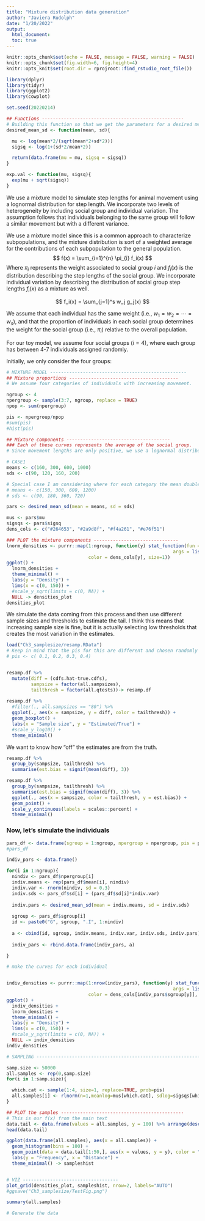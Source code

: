 ```yaml
---
title: "Mixture distribution data generation"
author: "Javiera Rudolph"
date: "1/20/2022"
output:
  html_document:
  toc: true
---
```


```r
knitr::opts_chunk$set(echo = FALSE, message = FALSE, warning = FALSE)
knitr::opts_chunk$set(fig.width=6, fig.height=4)
knitr::opts_knit$set(root.dir = rprojroot::find_rstudio_root_file())
```

```r
library(dplyr)
library(tidyr)
library(ggplot2)
library(cowplot)
```

```r
set.seed(20220214)

## Functions ----------------------------------------------------
# Building this function so that we get the parameters for a desired mean and standard deviation using a lognormal distribution
desired_mean_sd <- function(mean, sd){

  mu <- log(mean*2/(sqrt(mean*2+sd*2)))
  sigsq <- log(1+(sd*2/mean*2))

  return(data.frame(mu = mu, sigsq = sigsq))
}

exp.val <- function(mu, sigsq){
  exp(mu + sqrt(sigsq))
}
```


We use a mixture model to simulate step lengths for animal movement using a lognormal distribution for step length. We incorporate two levels of heterogeneity by including social group and individual variation. The assumption follows that individuals belonging to the same group will follow a similar movement but with a different variance.  

We use a mixture model since this is a common approach to characterize subpopulations, and the mixture distribution is sort of a weighted average for the contributions of each subpopulation to the general population. 
$$ 
f(x) = \sum_{i=1}^{n} \pi_{i} f_i(x)
$$
Where $\pi_i$ represents the weight associated to social group $i$ and $f_i(x)$ is the distribution describing the step lengths of the social group. We incorporate individual variation by describing the distribution of social group step lengths $f_i(x)$ as a mixture as well.


$$
f_i(x) = \sum_{j=1}^s w_j g_j(x)
$$

We assume that each individual has the same weight (i.e., $w_1 = w_2 = \cdots = w_s$), and that the proportion of individuals in each social group determines the weight for the social group (i.e., $\pi_i$) relative to the overall population.

For our toy model, we assume four social groups ($i=4$), where each group has between 4-7 individuals assigned randomly. 

Initially, we only consider the four groups:


```r
# MIXTURE MODEL --------------------------------------------------
## Mixture proportions ----------------------------------------
# We assume four categories of individuals with increasing movement.

ngroup <- 4
npergroup <- sample(3:7, ngroup, replace = TRUE) 
npop <- sum(npergroup)

pis <- npergroup/npop
#sum(pis)
#hist(pis)

## Mixture components --------------------------------------
### Each of these curves represents the average of the social group.
# Since movement lengths are only positive, we use a lognormal distribution to describe them

# CASE1
means <- c(160, 300, 600, 1000)
sds <- c(90, 120, 160, 200)

# Special case I am considering where for each category the mean doubles, and then sd=mean*0.6
# means <- c(150, 300, 600, 1200)
# sds <- c(90, 180, 360, 720)

pars <- desired_mean_sd(mean = means, sd = sds)

mus <- pars$mu
sigsqs <- pars$sigsq
dens_cols <- c("#264653", "#2a9d8f", "#f4a261", "#e76f51")

### PLOT the mixture components -------------------------------
lnorm_densities <- purrr::map(1:ngroup, function(y) stat_function(fun = dlnorm,
                                                             args = list(meanlog = mus[y], sdlog = sigsqs[y]),
                              color = dens_cols[y], size=1))
ggplot() +
  lnorm_densities +
  theme_minimal() +
  labs(y = "Density") +
  lims(x = c(0, 150)) +
  #scale_y_sqrt(limits = c(0, NA)) +
  NULL -> densities_plot
densities_plot

```  


We simulate the data coming from this process and then use different sample sizes and thresholds to estimate the tail. 
I think this means that increasing sample size is fine, but it is actually selecting low thresholds that creates the most variation in the estimates.

```r
load("Ch3_samplesize/resamp.RData")
# Keep in mind that the pis for this are different and chosen randomly from the toymodel script. 
# pis <- c( 0.1, 0.2, 0.3, 0.4)


resamp.df %>% 
  mutate(diff = (cdfs.hat-true.cdfs), 
         sampsize = factor(all.sampsizes),
         tailthresh = factor(all.qtests))-> resamp.df
  
resamp.df %>% 
  #filter(., all.sampsizes == "80") %>%  
  ggplot(., aes(x = sampsize, y = diff, color = tailthresh)) +
  geom_boxplot() +
  labs(x = "Sample size", y = "Estimated/True") +
  #scale_y_log10() +
  theme_minimal()


```  

We want to know how "off" the estimates are from the truth.
```r
resamp.df %>% 
  group_by(sampsize, tailthresh) %>% 
  summarise(est.bias = signif(mean(diff), 3)) 

resamp.df %>% 
  group_by(sampsize, tailthresh) %>% 
  summarise(est.bias = signif(mean(diff), 3)) %>% 
  ggplot(., aes(x = sampsize, color = tailthresh, y = est.bias)) +
  geom_point() +
  scale_y_continuous(labels = scales::percent) +
  theme_minimal()

```



### Now, let's simulate the individuals


```r
pars_df <- data.frame(sgroup = 1:ngroup, npergroup = npergroup, pis = pis, mu = mus, sigsqs = sigsqs, mean = means, sd = sds)
#pars_df

```


```r

indiv_pars <- data.frame()

for(i in 1:ngroup){
  nindiv <- pars_df$npergroup[i]
  indiv.means <- rep(pars_df$mean[i], nindiv)
  indiv.var <- rnorm(nindiv, sd = 0.3)
  indiv.sds <- pars_df$sd[i] + (pars_df$sd[i]*indiv.var)
  
  indiv.pars <- desired_mean_sd(mean = indiv.means, sd = indiv.sds)
  
  sgroup <- pars_df$sgroup[i]
  id <- paste0("G", sgroup, ".I", 1:nindiv)
  
  a <- cbind(id, sgroup, indiv.means, indiv.var, indiv.sds, indiv.pars)
  
  indiv_pars <- rbind.data.frame(indiv_pars, a)

}

```


```r
# make the curves for each individual


indiv_densities <- purrr::map(1:nrow(indiv_pars), function(y) stat_function(fun = dlnorm,
                                                             args = list(meanlog = indiv_pars$mu[y], sdlog = indiv_pars$sigsq[y]),
                              color = dens_cols[indiv_pars$sgroup[y]], size=1, alpha = 0.3))
ggplot() +
  indiv_densities +
  lnorm_densities +
  theme_minimal() +
  labs(y = "Density") +
  lims(x = c(0, 150)) +
  #scale_y_sqrt(limits = c(0, NA)) +
  NULL -> indiv_densities
indiv_densities


```


```r


# SAMPLING --------------------------------------------------------------

samp.size <- 50000
all.samples <- rep(0,samp.size)
for(i in 1:samp.size){

  which.cat <- sample(1:4, size=1, replace=TRUE, prob=pis)
  all.samples[i] <- rlnorm(n=1,meanlog=mus[which.cat], sdlog=sigsqs[which.cat])
}

## PLOT the samples ---------------------------------------------
# This is our f(x) from the main text
data.tail <- data.frame(values = all.samples, y = 100) %>% arrange(desc(values)) %>% filter(values >=250)
head(data.tail)

ggplot(data.frame(all.samples), aes(x = all.samples)) +
  geom_histogram(bins = 100) +
  geom_point(data = data.tail[1:50,], aes(x = values, y = y), color = "black", alpha = 0.5) +
  labs(y = "Frequency", x = "Distance") +
  theme_minimal() -> sampleshist


# VIZ -----------------------------------
plot_grid(densities_plot, sampleshist, nrow=2, labels="AUTO")
#ggsave("Ch3_samplesize/TestFig.png")

summary(all.samples)

```


```r
# Generate the data




```



